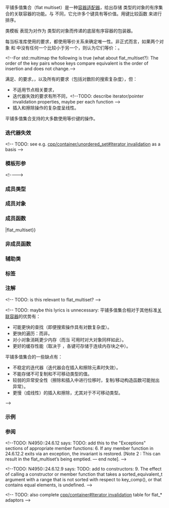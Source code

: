 {{cpp/title|flat_multiset}}
{{cpp/container/flat_multiset/navbar}}
{{ddcl|header=flat_set|since=c++23|1=
template&lt;
    class Key,
    class Compare = std::less&lt;Key&gt;,
    class KeyContainer = std::vector&lt;Key&gt;
&gt; class flat_multiset;
}}

平铺多值集合（flat multiset）是一种[[cpp/container#容器适配器|容器适配器]]，给出存储 {{tt|Key}} 类型的对象的有序集合的关联容器的功能。与 {{lc|std::flat_set}} 不同，它允许多个键具有等价值。用键比较函数 {{tt|Compare}} 来进行排序。

类模板 {{tt|flat_multiset}} 表现为对作为 {{tt|KeyContainer}} 类型的对象而传递的底层有序容器的包装器。

每当标准库使用{{named req|Compare}}的要求，都使用等价关系来确定唯一性。非正式而言，如果两个对象 {{c|a}} 和 {{c|b}} 中没有任何一个比较小于另一个，则认为它们等价：{{c|!comp(a, b) &amp;&amp; !comp(b, a)}}。

&lt;!--For std::multimap the following is true (what about flat_multiset?): The order of the key pairs whose keys compare equivalent is the order of insertion and does not change.--&gt;

{{tt|std::flat_set}} 满足{{named req|Container}}、{{named req|ReversibleContainer}}的要求，{{ls|cpp/named_req/Container#可选容器要求}}，以及所有{{named req|AssociativeContainer}}的要求（包括对数阶的搜索复杂度），但：
* 不适用节点相关要求，
* 迭代器失效的要求有所不同，&lt;!--TODO: describe iterator/pointer invalidation properties, maybe per each function --&gt;
* 插入和擦除操作的复杂度呈线性。

平铺多值集合支持{{named req|AssociativeContainer}}的大多数使用等价键的操作。

{{cpp/is_constexpr|since=c++26|transient=yes}}

===迭代器失效===
{{todo}} &lt;!-- TODO: see e.g. [[cpp/container/unordered_set#Iterator invalidation]] as a basis --&gt;

===模板形参===
{{par begin}}
{{par|Key|所存储元素的类型。如果 {{tt|Key}} 与 {{tt|KeyContainer::value_type}} 不是同一类型则程序非良构。}}
{{par|Compare|一种提供严格弱序的{{named req|Compare}}类型。
{{par|KeyContainer|用以存储元素的底层{{named req|SequenceContainer}}的类型。这种容器的迭代器应当满足{{named req|RandomAccessIterator}}或实现 {{lconcept|random_access_iterator}}。

标准容器 {{lc|std::vector}} 和 {{lc|std::deque}} 均满足这些要求。}}}}{{par end}}
&lt;!----&gt;
===成员类型===
{{dsc begin}}
{{dsc hitem|类型|定义}}
{{dsc inc|cpp/container/dsc container_type|flat_multiset}}
{{dsc inc|cpp/container/dsc key_type|flat_multiset}}
{{dsc inc|cpp/container/dsc value_type|flat_multiset}}
{{dsc inc|cpp/container/dsc key_compare|flat_multiset}}
{{dsc inc|cpp/container/dsc value_compare2|flat_multiset}}
{{dsc inc|cpp/container/dsc reference|flat_multiset}}
{{dsc inc|cpp/container/dsc const_reference|flat_multiset}}
{{dsc inc|cpp/container/dsc size_type|flat_multiset}}
{{dsc inc|cpp/container/dsc difference_type|flat_multiset}}
{{dsc inc|cpp/container/dsc iterator|flat_multiset}}
{{dsc inc|cpp/container/dsc const_iterator|flat_multiset}}
{{dsc inc|cpp/container/dsc reverse_iterator|flat_multiset}}
{{dsc inc|cpp/container/dsc const_reverse_iterator|flat_multiset}}
{{dsc end}}

===成员对象===
{{dsc begin}}
{{dsc hitem|成员|说明}}
{{dsc expos mem obj|c|id=c|private=yes|spec={{tt|container_type}}|适配的容器}}
{{dsc expos mem obj|compare|id=compare|private=yes|spec={{tt|key_compare}}|比较函数对象}}
{{dsc end}}

===成员函数===
{{dsc begin}}
{{dsc inc|cpp/container/dsc constructor|flat_multiset}}
{{dsc mem dtor|nolink=true|notes={{mark implicit}}|销毁容器适配器的每个元素}}
{{dsc inc|cpp/container/dsc operator{{=}}|flat_multiset}}

{{dsc h2|迭代器}}
{{dsc inc|cpp/container/dsc begin|flat_multiset}}
{{dsc inc|cpp/container/dsc end|flat_multiset}}
{{dsc inc|cpp/container/dsc rbegin|flat_multiset}}
{{dsc inc|cpp/container/dsc rend|flat_multiset}}

{{dsc h2|容量}}
{{dsc inc|cpp/container/dsc empty|flat_multiset}}
{{dsc inc|cpp/container/dsc size|flat_multiset}}
{{dsc inc|cpp/container/dsc max_size|flat_multiset}}

{{dsc h2|修改器}}
{{dsc inc|cpp/container/dsc emplace|flat_multiset}}
{{dsc inc|cpp/container/dsc emplace_hint|flat_multiset}}
{{dsc inc|cpp/container/dsc insert|flat_multiset}}
{{dsc inc|cpp/container/dsc insert_range|flat_multiset}}
{{dsc inc|cpp/container/dsc extract|flat_multiset}}
{{dsc inc|cpp/container/dsc replace|flat_multiset}}
{{dsc inc|cpp/container/dsc erase|flat_multiset}}
{{dsc inc|cpp/container/dsc swap|flat_multiset}}
{{dsc inc|cpp/container/dsc clear|flat_multiset}}

{{dsc h2|查找}}
{{dsc inc|cpp/container/dsc find|flat_multiset}}
{{dsc inc|cpp/container/dsc count|flat_multiset}}
{{dsc inc|cpp/container/dsc contains|flat_multiset}}
{{dsc inc|cpp/container/dsc lower_bound|flat_multiset}}
{{dsc inc|cpp/container/dsc upper_bound|flat_multiset}}
{{dsc inc|cpp/container/dsc equal_range|flat_multiset}}

{{dsc h2|观察器}}
{{dsc inc|cpp/container/dsc key_comp|flat_multiset}}
{{dsc inc|cpp/container/dsc value_comp|flat_multiset}}
{{dsc end}}

===非成员函数===
{{dsc begin}}
{{dsc inc|cpp/container/dsc operator_cmp|flat_multiset}}
{{dsc inc|cpp/container/dsc swap2|flat_multiset}}
{{dsc inc|cpp/container/dsc erase_if|flat_multiset}}
{{dsc end}}

===辅助类===
{{dsc begin}}
{{dsc inc|cpp/container/dsc uses_allocator|flat_multiset}}
{{dsc end}}

===标签===
{{dsc begin}}
{{dsc inc|cpp/container/dsc sorted_equivalent}}
{{dsc end}}

==={{rl|deduction guides|推断指导}}===

===注解===
{{cpp/container/assoc_note}}&lt;!-- TODO: is this relevant to flat_multiset? --&gt;

&lt;!-- TODO: maybe this lyrics is unnecessary:
平铺多值集合相对于其他标准[[associative containers|关联容器]]的优势有：
* 可能更快的查找（即便搜索操作具有对数复杂度）。
* 更快的遍历：{{lt|cpp/iterator/random access iterator|随机访问迭代器}}而非{{lt|cpp/iterator/bidirectional iterator|双向迭代器}}。
* 对小对象消耗更少内存（而当 {{c|KeyContainer::shrink_to_fit()}} 可用时对大对象同样如此）。
* 更好的缓存性能（取决于 {{tt|KeyContainer}}，各键可存储于连续内存块之中）。

平铺多值集合的一些缺点有：
* 不稳定的迭代器（迭代器会在插入和擦除元素时失效）。
* 不能存储不可复制和不可移动类型的值。
* 较弱的异常安全性（擦除和插入中进行位移时，复制/移动构造函数可能抛出异常）。
* 更慢（成线性）的插入和擦除，尤其对于不可移动类型。
--&gt;

{{ftm begin}}
{{ftm|__cpp_lib_flat_set|value=202207L|std=C++23|{{lc|std::flat_set}} 和 {{tt|std::flat_multiset}}}}
{{ftm|__cpp_lib_constexpr_containers|value=202502L|std=C++26|{{c/core|constexpr}} {{tt|std::flat_multiset}}}}
{{ftm end}}

===示例===
{{example}}

===参阅===
{{dsc begin}}
{{dsc inc|cpp/container/dsc flat_set}}
{{dsc inc|cpp/container/dsc multiset}}
{{dsc inc|cpp/container/dsc unordered_multiset}}
{{dsc end}}

{{langlinks|cs|de|en|es|fr|it|ja|pl|pt|ru}}

&lt;!--TODO: N4950::24.6.12 says:
TODO: add this to the "Exceptions" sections of appropriate member functions:
6. If any member function in 24.6.12.2 exits via an exception, the invariant is restored.
[Note 2 : This can result in the flat_multiset’s being emptied. — end note].
--&gt;

&lt;!--TODO: N4950::24.6.12.9 says:
TODO: add to constructors:
9. The effect of calling a constructor or member function that takes a sorted_equivalent_t argument with a range that is not sorted with respect to key_comp(), or that contains equal elements, is undefined.
--&gt;

&lt;!-- TODO: also complete [[cpp/container#Iterator invalidation]] table for flat_* adaptors --&gt;